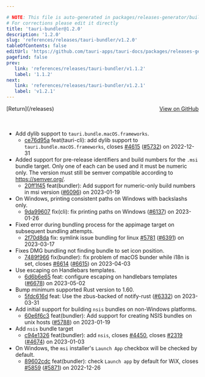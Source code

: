 ```yaml
---

# NOTE: This file is auto-generated in packages/releases-generator/build.ts
# For corrections please edit it directly
title: 'tauri-bundler@1.2.0'
description: '1.2.0'
slug: 'references/releases/tauri-bundler/v1.2.0'
tableOfContents: false
editUrl: 'https://github.com/tauri-apps/tauri-docs/packages/releases-generator/build.ts'
pagefind: false
prev:
   link: 'references/releases/tauri-bundler/v1.1.2'
   label: '1.1.2'
next:
   link: 'references/releases/tauri-bundler/v1.2.1'
   label: 'v1.2.1'
---
```


<div style="margin-bottom:3rem; display: flex; justify-content: space-between; align-items: center"><span>[Return](/releases)</span><span><a href="https://github.com/tauri-apps/tauri/releases/tag/tauri-bundler-v1.2.0">View on GitHub</a></span></div>

- Add dylib support to `tauri.bundle.macOS.frameworks`.
  - [ce76d95a](https://www.github.com/tauri-apps/tauri/commit/ce76d95ab186f4556166a2a22360067eab000fc8) feat(tauri-cli): add dylib support to `tauri.bundle.macOS.frameworks`, closes [#4615](https://www.github.com/tauri-apps/tauri/pull/4615) ([#5732](https://www.github.com/tauri-apps/tauri/pull/5732)) on 2022-12-31
- Added support for pre-release identifiers and build numbers for the `.msi` bundle target. Only one of each can be used and it must be numeric only. The version must still be semver compatible according to https://semver.org/.
  - [20ff1f45](https://www.github.com/tauri-apps/tauri/commit/20ff1f45968f1cfd30d093bb58255b348fbdfb98) feat(bundler): Add support for numeric-only build numbers in msi version ([#6096](https://www.github.com/tauri-apps/tauri/pull/6096)) on 2023-01-19
- On Windows, printing consistent paths on Windows with backslashs only.
  - [9da99607](https://www.github.com/tauri-apps/tauri/commit/9da996073ff07d4b59668a5315d40e9bc578e340) fix(cli): fix printing paths on Windows ([#6137](https://www.github.com/tauri-apps/tauri/pull/6137)) on 2023-01-26
- Fixed error during bundling process for the appimage target on subsequent bundling attempts.
  - [2f70d8da](https://www.github.com/tauri-apps/tauri/commit/2f70d8da2bc079400bb49e6793f755306049aab2) fix: symlink issue bundling for linux [#5781](https://www.github.com/tauri-apps/tauri/pull/5781) ([#6391](https://www.github.com/tauri-apps/tauri/pull/6391)) on 2023-03-17
- Fixes DMG bundling not finding bundle to set icon position.
  - [7489f966](https://www.github.com/tauri-apps/tauri/commit/7489f9669734a48be063907696b0f200a293ccb6) fix(bundler): fix problem of macOS bunder while i18n is set, closes [#6614](https://www.github.com/tauri-apps/tauri/pull/6614) ([#6615](https://www.github.com/tauri-apps/tauri/pull/6615)) on 2023-04-03
- Use escaping on Handlebars templates.
  - [6d6b6e65](https://www.github.com/tauri-apps/tauri/commit/6d6b6e653ea70fc02794f723092cdc860995c259) feat: configure escaping on handlebars templates ([#6678](https://www.github.com/tauri-apps/tauri/pull/6678)) on 2023-05-02
- Bump minimum supported Rust version to 1.60.
  - [5fdc616d](https://www.github.com/tauri-apps/tauri/commit/5fdc616df9bea633810dcb814ac615911d77222c) feat: Use the zbus-backed of notify-rust ([#6332](https://www.github.com/tauri-apps/tauri/pull/6332)) on 2023-03-31
- Add initial support for building `nsis` bundles on non-Windows platforms.
  - [60e6f6c3](https://www.github.com/tauri-apps/tauri/commit/60e6f6c3f1605f3064b5bb177992530ff788ccf0) feat(bundler): Add support for creating NSIS bundles on unix hosts ([#5788](https://www.github.com/tauri-apps/tauri/pull/5788)) on 2023-01-19
- Add `nsis` bundle target
  - [c94e1326](https://www.github.com/tauri-apps/tauri/commit/c94e1326a7c0767a13128a8b1d327a00156ece12) feat(bundler): add `nsis`, closes [#4450](https://www.github.com/tauri-apps/tauri/pull/4450), closes [#2319](https://www.github.com/tauri-apps/tauri/pull/2319) ([#4674](https://www.github.com/tauri-apps/tauri/pull/4674)) on 2023-01-03
- On Windows, the `msi` installer&#39;s `Launch App` checkbox will be checked by default.
  - [89602cdc](https://www.github.com/tauri-apps/tauri/commit/89602cdce34f3ea5b4a9b8921dc04a197f2d7de8) feat(bundler): check `Launch app` by default for WiX, closes [#5859](https://www.github.com/tauri-apps/tauri/pull/5859) ([#5871](https://www.github.com/tauri-apps/tauri/pull/5871)) on 2022-12-26

